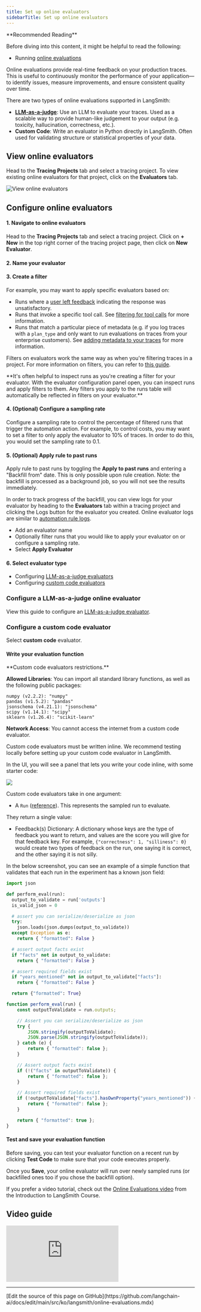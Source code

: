 ```yaml
---
title: Set up online evaluators
sidebarTitle: Set up online evaluators
---
```


<Tip>
**Recommended Reading**

Before diving into this content, it might be helpful to read the following:

- Running [online evaluations](/langsmith/evaluation-concepts#online-evaluation)

</Tip>

Online evaluations provide real-time feedback on your production traces. This is useful to continuously monitor the performance of your application—to identify issues, measure improvements, and ensure consistent quality over time.

There are two types of online evaluations supported in LangSmith:

- **[LLM-as-a-judge](/langsmith/evaluation-concepts#llm-as-judge)**: Use an LLM to evaluate your traces. Used as a scalable way to provide human-like judgement to your output (e.g. toxicity, hallucination, correctness, etc.).
- **Custom Code**: Write an evaluator in Python directly in LangSmith. Often used for validating structure or statistical properties of your data.

## View online evaluators

Head to the **Tracing Projects** tab and select a tracing project. To view existing online evaluators for that project, click on the **Evaluators** tab.

![View online evaluators](/langsmith/images/view-evaluators.png)

## Configure online evaluators

#### 1. Navigate to online evaluators

Head to the **Tracing Projects** tab and select a tracing project. Click on **+ New** in the top right corner of the tracing project page, then click on **New Evaluator**.

#### 2. Name your evaluator

#### 3. Create a filter

For example, you may want to apply specific evaluators based on:

- Runs where a [user left feedback](/langsmith/attach-user-feedback) indicating the response was unsatisfactory.
- Runs that invoke a specific tool call. See [filtering for tool calls](/langsmith/filter-traces-in-application#example-filtering-for-tool-calls) for more information.
- Runs that match a particular piece of metadata (e.g. if you log traces with a `plan_type` and only want to run evaluations on traces from your enterprise customers). See [adding metadata to your traces](/langsmith/add-metadata-tags) for more information.

Filters on evaluators work the same way as when you're filtering traces in a project. For more information on filters, you can refer to [this guide](./filter-traces-in-application).

<Tip>
**It's often helpful to inspect runs as you're creating a filter for your evaluator. With the evaluator configuration panel open, you can inspect runs and apply filters to them. Any filters you apply to the runs table will automatically be reflected in filters on your evaluator.**
</Tip>

#### 4. (Optional) Configure a sampling rate

Configure a sampling rate to control the percentage of filtered runs that trigger the automation action. For example, to control costs, you may want to set a filter to only apply the evaluator to 10% of traces. In order to do this, you would set the sampling rate to 0.1.

#### 5. (Optional) Apply rule to past runs

Apply rule to past runs by toggling the **Apply to past runs** and entering a "Backfill from" date. This is only possible upon rule creation. Note: the backfill is processed as a background job, so you will not see the results immediately.

In order to track progress of the backfill, you can view logs for your evaluator by heading to the **Evaluators** tab within a tracing project and clicking the Logs button for the evaluator you created. Online evaluator logs are similar to [automation rule logs](./rules#view-logs-for-your-automations).

- Add an evaluator name
- Optionally filter runs that you would like to apply your evaluator on or configure a sampling rate.
- Select **Apply Evaluator**

#### 6. Select evaluator type

- Configuring [LLM-as-a-judge evaluators](/langsmith/online-evaluations#configure-a-llm-as-a-judge-online-evaluator)
- Configuring [custom code evaluators](/langsmith/online-evaluations#configure-a-custom-code-evaluator)

### Configure a LLM-as-a-judge online evaluator

View this guide to configure an [LLM-as-a-judge evaluator](/langsmith/llm-as-judge?mode=ui#pre-built-evaluators-1).

### Configure a custom code evaluator

Select **custom code** evaluator.

#### Write your evaluation function

<Note>
**Custom code evaluators restrictions.**

**Allowed Libraries**: You can import all standard library functions, as well as the following public packages:

```
numpy (v2.2.2): "numpy"
pandas (v1.5.2): "pandas"
jsonschema (v4.21.1): "jsonschema"
scipy (v1.14.1): "scipy"
sklearn (v1.26.4): "scikit-learn"
```

**Network Access**: You cannot access the internet from a custom code evaluator.
</Note>

Custom code evaluators must be written inline. We recommend testing locally before setting up your custom code evaluator in LangSmith.

In the UI, you will see a panel that lets you write your code inline, with some starter code:

![](/langsmith/images/online-eval-custom-code.png)

Custom code evaluators take in one argument:

- A `Run` ([reference](/langsmith/run-data-format)). This represents the sampled run to evaluate.

They return a single value:

- Feedback(s) Dictionary: A dictionary whose keys are the type of feedback you want to return, and values are the score you will give for that feedback key. For example, `{"correctness": 1, "silliness": 0}` would create two types of feedback on the run, one saying it is correct, and the other saying it is not silly.

In the below screenshot, you can see an example of a simple function that validates that each run in the experiment has a known json field:

<CodeGroup>

```python Python
import json

def perform_eval(run):
  output_to_validate = run['outputs']
  is_valid_json = 0

  # assert you can serialize/deserialize as json
  try:
    json.loads(json.dumps(output_to_validate))
  except Exception as e:
    return { "formatted": False }

  # assert output facts exist
  if "facts" not in output_to_validate:
    return { "formatted": False }

  # assert required fields exist
  if "years_mentioned" not in output_to_validate["facts"]:
    return { "formatted": False }

  return {"formatted": True}
```

```javascript JavaScript
function perform_eval(run) {
    const outputToValidate = run.outputs;

    // Assert you can serialize/deserialize as json
    try {
        JSON.stringify(outputToValidate);
        JSON.parse(JSON.stringify(outputToValidate));
    } catch (e) {
        return { "formatted": false };
    }

    // Assert output facts exist
    if (!("facts" in outputToValidate)) {
        return { "formatted": false };
    }

    // Assert required fields exist
    if (!outputToValidate["facts"].hasOwnProperty("years_mentioned")) {
        return { "formatted": false };
    }

    return { "formatted": true };
}
```

</CodeGroup>

#### Test and save your evaluation function

Before saving, you can test your evaluator function on a recent run by clicking **Test Code** to make sure that your code executes properly.

Once you **Save**, your online evaluator will run over newly sampled runs (or backfilled ones too if you chose the backfill option).

If you prefer a video tutorial, check out the [Online Evaluations video](https://academy.langchain.com/pages/intro-to-langsmith-preview) from the Introduction to LangSmith Course.

## Video guide
<iframe
  className="w-full aspect-video rounded-xl"
  src="https://www.youtube.com/embed/z69cBXTJFZ0?si=GBKQ9_muHR1zllLl"
  title="YouTube video player"
  frameBorder="0"
  allow="accelerometer; autoplay; clipboard-write; encrypted-media; gyroscope; picture-in-picture"
  allowFullScreen
></iframe>

---

<Callout icon="pen-to-square" iconType="regular">
  [Edit the source of this page on GitHub](https://github.com/langchain-ai/docs/edit/main/src/ko/langsmith/online-evaluations.mdx)
</Callout>
